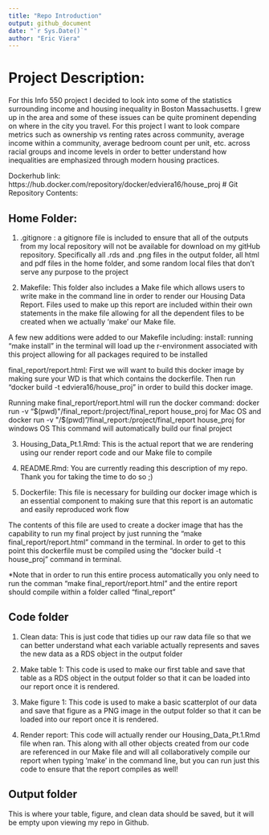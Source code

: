 ```yaml
---
title: "Repo Introduction"
output: github_document
date: "`r Sys.Date()`"
author: "Eric Viera"
---
```


# Project Description:
For this Info 550 project I decided to look into some of the statistics surrounding income and housing inequality in Boston Massachusetts. I grew up in the area and some of these issues can be quite prominent depending on where in the city you travel. For this project I want to look compare metrics such as ownership vs renting rates across community, average income within a community, average bedroom count per unit, etc. across racial groups and income levels in order to better understand how inequalities are emphasized through modern housing practices.

Dockerhub link: https://hub.docker.com/repository/docker/edviera16/house_proj
# Git Repository Contents:

## Home Folder:
1) .gitignore : 
 a gitignore file is included to ensure that all of the outputs from my local repository will not be available for download on my gitHub repository. Specifically all .rds and .png files in the output folder, all html and pdf files in the home folder, and some random local files that don't serve any purpose to the project
 
2) Makefile: 
 This folder also includes a Make file which allows users to write make in the command line in order to render our Housing Data Report. Files used to make up this report are included within their own statements in the make file allowing for all the dependent files to be created when we actually 'make' our Make file. 
 
A few new additions were added to our Makefile including:
  install:
  running "make install" in the terminal will load up the r-environment associated with this project allowing for all packages required to be installed
  
  final_report/report.html:
  First we will want to build this docker image by making sure your WD is that which contains the dockerfile. Then run "docker build -t edviera16/house_proj" in order to build this docker image.
  
  Running make final_report/report.html will run the docker command:
  	docker run -v "$(pwd)"/final_report:/project/final_report house_proj for Mac OS
  	and docker run -v "/$(pwd)"/final_report:/project/final_report house_proj for windows OS
  	This command will automatically build our final project
 
3) Housing_Data_Pt.1.Rmd: 
 This is the actual report that we are rendering using our render report code and our Make file to compile

4) README.Rmd: 
You are currently reading this description of my repo.
Thank you for taking the time to do so ;)

5) Dockerfile:
This file is necessary for building our docker image which is an essential component to making sure that this report is an automatic and easily reproduced work flow 

The contents of this file are used to create a docker image that has the capability to run my final project by just running the "make final_report/report.html" command in the terminal. In order to get to this point this dockerfile must be compiled using the 
"docker build -t house_proj" command in terminal.

*Note that in order to run this entire process automatically you only need to run the comman 
"make final_report/report.html" and the entire report should compile within a folder called "final_report"


## Code folder


1) Clean data: 
This is just code that tidies up our raw data file so that we can better understand what each variable actually represents and saves the new data as a RDS object in the output folder

2) Make table 1: 
This code is used to make our first table and save that table as a RDS object in the output folder so that it can be loaded into our report once it is rendered.

3) Make figure 1: 
This code is used to make a basic scatterplot of our data and save that figure as a PNG image in the output folder so that it can be loaded into our report once it is rendered.

4) Render report: 
This code will actually render our Housing_Data_Pt.1.Rmd file when ran. This along with all other objects created from our code are referenced in our Make file and will all collaboratively compile our report when typing 'make' in the command line, but you can run just this code to ensure that the report compiles as well!

## Output folder
This is where your table, figure, and clean data should be saved, but it will be empty upon viewing my repo in Github.
